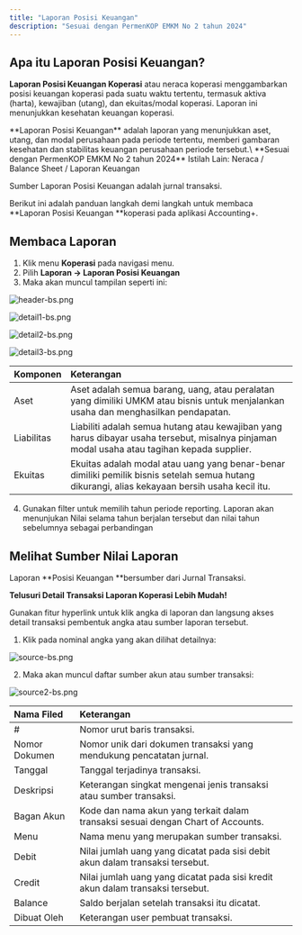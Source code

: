 ```yaml
---
title: "Laporan Posisi Keuangan"
description: "Sesuai dengan PermenKOP EMKM No 2 tahun 2024"
---
```


## Apa itu Laporan Posisi Keuangan?

**Laporan Posisi Keuangan Koperasi** atau neraca koperasi menggambarkan posisi keuangan koperasi pada suatu waktu tertentu, termasuk aktiva (harta), kewajiban (utang), dan ekuitas/modal koperasi. Laporan ini menunjukkan kesehatan keuangan koperasi.

<Info>
  **Laporan Posisi Keuangan** adalah laporan yang menunjukkan aset, utang, dan modal perusahaan pada periode tertentu, memberi gambaran kesehatan dan stabilitas keuangan perusahaan periode tersebut.\
  **Sesuai dengan PermenKOP EMKM No 2 tahun 2024**
</Info>

<Tip>
  Istilah Lain: Neraca / Balance Sheet / Laporan Keuangan

  Sumber Laporan Posisi Keuangan adalah jurnal transaksi.
</Tip>

Berikut ini adalah panduan langkah demi langkah untuk membaca \*\*Laporan Posisi Keuangan \*\*koperasi pada aplikasi Accounting\+.

## Membaca Laporan

1. Klik menu **Koperasi** pada navigasi menu.
2. Pilih **Laporan → Laporan Posisi Keuangan**
3. Maka akan muncul tampilan seperti ini:

![header-bs.png](/images/header-bs.png)

![detail1-bs.png](/images/detail1-bs.png)

![detail2-bs.png](/images/detail2-bs.png)

![detail3-bs.png](/images/detail3-bs.png)

| Komponen   | Keterangan                                                                                                                                     |
| :--------- | :--------------------------------------------------------------------------------------------------------------------------------------------- |
| Aset       | Aset adalah semua barang, uang, atau peralatan yang dimiliki UMKM atau bisnis untuk menjalankan usaha dan menghasilkan pendapatan.             |
| Liabilitas | Liabiliti adalah semua hutang atau kewajiban yang harus dibayar usaha tersebut, misalnya pinjaman modal usaha atau tagihan kepada supplier.    |
| Ekuitas    | Ekuitas adalah modal atau uang yang benar-benar dimiliki pemilik bisnis setelah semua hutang dikurangi, alias kekayaan bersih usaha kecil itu. |

4. Gunakan filter untuk memilih tahun periode reporting. Laporan akan menunjukan Nilai selama tahun berjalan tersebut dan nilai tahun sebelumnya sebagai perbandingan

## Melihat Sumber Nilai Laporan

Laporan \*\*Posisi Keuangan \*\*bersumber dari Jurnal Transaksi.

**Telusuri Detail Transaksi Laporan Koperasi Lebih Mudah\!**

Gunakan fitur hyperlink untuk klik angka di laporan dan langsung akses detail transaksi pembentuk angka atau sumber laporan tersebut.

1. Klik pada nominal angka yang akan dilihat detailnya:

![source-bs.png](/images/source-bs.png)

2. Maka akan muncul daftar sumber akun atau sumber transaksi:

![source2-bs.png](/images/source2-bs.png)

| Nama Filed    | Keterangan                                                                       |
| :------------ | :------------------------------------------------------------------------------- |
| #             | Nomor urut baris transaksi.                                                      |
| Nomor Dokumen | Nomor unik dari dokumen transaksi yang mendukung pencatatan jurnal.              |
| Tanggal       | Tanggal terjadinya transaksi.                                                    |
| Deskripsi     | Keterangan singkat mengenai jenis transaksi atau sumber transaksi.               |
| Bagan Akun    | Kode dan nama akun yang terkait dalam transaksi sesuai dengan Chart of Accounts. |
| Menu          | Nama menu yang merupakan sumber transaksi.                                       |
| Debit         | Nilai jumlah uang yang dicatat pada sisi debit akun dalam transaksi tersebut.    |
| Credit        | Nilai jumlah uang yang dicatat pada sisi kredit akun dalam transaksi tersebut.   |
| Balance       | Saldo berjalan setelah transaksi itu dicatat.                                    |
| Dibuat Oleh   | Keterangan user pembuat transaksi.                                               |